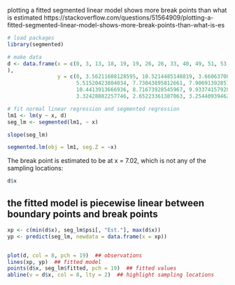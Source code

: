 plotting a fitted segmented linear model shows more break points than what is estimated
https://stackoverflow.com/questions/51564909/plotting-a-fitted-segmented-linear-model-shows-more-break-points-than-what-is-es


```r
# load packages
library(segmented)

# make data
d <- data.frame(x = c(0, 3, 13, 18, 19, 19, 26, 26, 33, 40, 49, 51, 53, 67, 70, 88
),
                y = c(0, 3.56211608128595, 10.5214485148819, 3.66063708049802, 6.11000808621074, 
                      5.51520423804034, 7.73043895812661, 7.90691392857039, 6.59626527933846, 
                      10.4413913666936, 8.71673928545967, 9.93374157928462, 1.214860139929, 
                      3.32428882257746, 2.65223361387063, 3.25440939462105))

# fit normal linear regression and segmented regression
lm1 <- lm(y ~ x, d)
seg_lm <- segmented(lm1, ~ x)

slope(seg_lm)
```


```r
segmented.lm(obj = lm1, seg.Z = ~x)

```

The break point is estimated to be at x = 7.02, which is not any of the sampling locations:

```r

d$x
```

## the fitted model is piecewise linear between boundary points and break points
```r
xp <- c(min(d$x), seg_lm$psi[, "Est."], max(d$x))
yp <- predict(seg_lm, newdata = data.frame(x = xp))


plot(d, col = 8, pch = 19)  ## observations
lines(xp, yp)  ## fitted model
points(d$x, seg_lm$fitted, pch = 19)  ## fitted values
abline(v = d$x, col = 8, lty = 2)  ## highlight sampling locations
```


